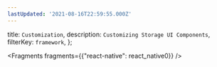 ```yaml
---
lastUpdated: '2021-08-16T22:59:55.000Z'
---
```

  title: `Customization`,
  description: `Customizing Storage UI Components`,
  filterKey: `framework`,
};


  <Fragments fragments={{"react-native": react_native0}} />
